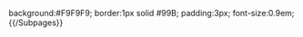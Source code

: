 <includeonly>background:#F9F9F9; border:1px solid #99B; padding:3px; font-size:0.9em;</includeonly><noinclude>{{{{BASEPAGENAME}}/Subpages}}</noinclude>